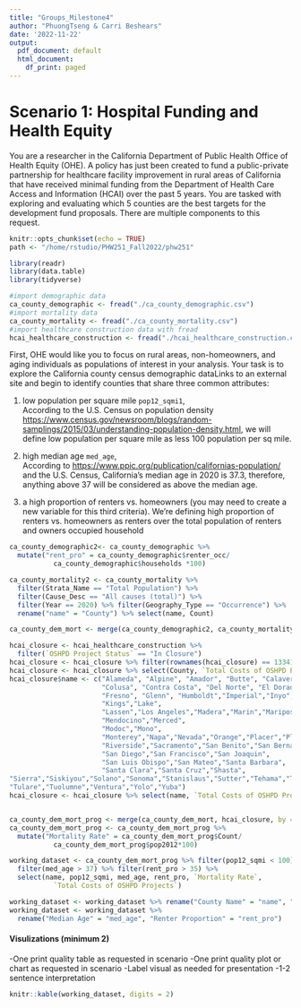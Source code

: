 ```yaml
---
title: "Groups_Milestone4"
author: "PhuongTseng & Carri Beshears"
date: '2022-11-22'
output:
  pdf_document: default
  html_document:
    df_print: paged
---
```

# Scenario 1: Hospital Funding and Health Equity

You are a researcher in the California Department of Public Health Office of Health Equity (OHE).  A policy has just been created to fund a public-private partnership for healthcare facility improvement in rural areas of California that have received minimal funding from the Department of Health Care Access and Information (HCAI) over the past 5 years. You are tasked with exploring and evaluating which 5 counties are the best targets for the development fund proposals. There are multiple components to this request.

```r
knitr::opts_chunk$set(echo = TRUE)
path <- "/home/rstudio/PHW251_Fall2022/phw251"

library(readr)
library(data.table)
library(tidyverse)

#import demographic data
ca_county_demographic <- fread("./ca_county_demographic.csv")
#import mortality data
ca_county_mortality <- fread("./ca_county_mortality.csv")
#import healthcare construction data with fread
hcai_healthcare_construction <- fread("./hcai_healthcare_construction.csv")
```
\newpage

First, OHE would like you to focus on rural areas, non-homeowners, and aging individuals as populations of interest in your analysis. Your task is to explore the California county census demographic dataLinks to an external site and begin to identify counties that share three common attributes: 

1) low population per square mile `pop12_sqmi1`,  
According to the U.S. Census on population density <https://www.census.gov/newsroom/blogs/random-samplings/2015/03/understanding-population-density.html>, we will define low population per square mile as less 100 population per sq mile.

2) high median age `med_age`,  
According to <https://www.ppic.org/publication/californias-population/> and the U.S. Census, California's median age in 2020 is 37.3, therefore, anything above 37 will be considered as above the median age.

3) a high proportion of renters vs. homeowners (you may need to create a new variable for this third criteria). 
We're defining high proportion of renters vs. homeowners as renters over the total population of renters and owners occupied household

```r

ca_county_demographic2<- ca_county_demographic %>% 
  mutate("rent_pro" = ca_county_demographic$renter_occ/
           ca_county_demographic$households *100)

ca_county_mortality2 <- ca_county_mortality %>% 
  filter(Strata_Name == "Total Population") %>% 
  filter(Cause_Desc == "All causes (total)") %>% 
  filter(Year == 2020) %>% filter(Geography_Type == "Occurrence") %>% 
  rename("name" = "County") %>% select(name, Count)

ca_county_dem_mort <- merge(ca_county_demographic2, ca_county_mortality2, by = "name")

hcai_closure <- hcai_healthcare_construction %>% 
  filter(`OSHPD Project Status` == "In Closure")
hcai_closure <- hcai_closure %>% filter(rownames(hcai_closure) == 13341:13398)
hcai_closure <- hcai_closure %>% select(County, `Total Costs of OSHPD Projects`)
hcai_closure$name <- c("Alameda", "Alpine", "Amador", "Butte", "Calaveras", 
                       "Colusa", "Contra Costa", "Del Norte", "El Dorado", 
                       "Fresno", "Glenn", "Humboldt","Imperial","Inyo","Kern",
                       "Kings","Lake",
                       "Lassen","Los Angeles","Madera","Marin","Mariposa",
                       "Mendocino","Merced",
                       "Modoc","Mono",
                       "Monterey","Napa","Nevada","Orange","Placer","Plumas",
                       "Riverside","Sacramento","San Benito","San Bernardino",
                       "San Diego","San Francisco","San Joaquin",
                       "San Luis Obispo","San Mateo","Santa Barbara",
                       "Santa Clara","Santa Cruz","Shasta",
"Sierra","Siskiyou","Solano","Sonoma","Stanislaus","Sutter","Tehama","Trinity",
"Tulare","Tuolumne","Ventura","Yolo","Yuba") 
hcai_closure <- hcai_closure %>% select(name, `Total Costs of OSHPD Projects`)


ca_county_dem_mort_prog <- merge(ca_county_dem_mort, hcai_closure, by = "name")
ca_county_dem_mort_prog <- ca_county_dem_mort_prog %>% 
  mutate("Mortality Rate" = ca_county_dem_mort_prog$Count/
           ca_county_dem_mort_prog$pop2012*100)

working_dataset <- ca_county_dem_mort_prog %>% filter(pop12_sqmi < 100) %>% 
  filter(med_age > 37) %>% filter(rent_pro > 35) %>% 
  select(name, pop12_sqmi, med_age, rent_pro, `Mortality Rate`, 
           `Total Costs of OSHPD Projects`)

working_dataset <- working_dataset %>% rename("County Name" = "name", "Pop/mi^2" = "pop12_sqmi")
working_dataset <- working_dataset %>% 
  rename("Median Age" = "med_age", "Renter Proportion" = "rent_pro")

```
\newpage

#### Visulizations (minimum 2)

  -One print quality table as requested in scenario
  -One print quality plot or chart as requested in scenario
  -Label visual as needed for presentation
  -1-2 sentence interpretation

```r
knitr::kable(working_dataset, digits = 2)


```
